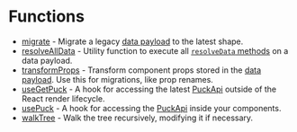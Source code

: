 # Functions

- [migrate](functions/migrate) - Migrate a legacy [data payload](/docs/api-reference/data-model/data) to the latest shape.
- [resolveAllData](functions/resolve-all-data) - Utility function to execute all [`resolveData` methods](/docs/api-reference/configuration/component-config#resolvedatadata-params) on a data payload.
- [transformProps](functions/transform-props) - Transform component props stored in the [data payload](/docs/api-reference/data-model/data). Use this for migrations, like prop renames.
- [useGetPuck](functions/use-get-puck) - A hook for accessing the latest [PuckApi](/docs/api-reference/puck-api) outside of the React render lifecycle.
- [usePuck](functions/use-puck) - A hook for accessing the [PuckApi](/docs/api-reference/puck-api) inside your components.
- [walkTree](functions/walk-tree) - Walk the tree recursively, modifying it if necessary.
